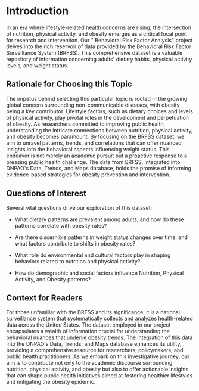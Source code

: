 # Introduction

In an era where lifestyle-related health concerns are rising, the intersection of nutrition, physical
activity, and obesity emerges as a critical focal point for research and intervention. Our &quot;
Behavioral Risk Factor Analysis&quot; project delves into the rich reservoir of data provided by the
Behavioral Risk Factor Surveillance System (BRFSS). This comprehensive dataset is a valuable
repository of information concerning adults&#39; dietary habits, physical activity levels, and weight
status.

## Rationale for Choosing this Topic

The impetus behind selecting this particular topic is rooted in the growing global concern
surrounding non-communicable diseases, with obesity being a key contributor. Lifestyle factors,
such as dietary choices and levels of physical activity, play pivotal roles in the development and
perpetuation of obesity. As researchers committed to improving public health, understanding the
intricate connections between nutrition, physical activity, and obesity becomes paramount.
By focusing on the BRFSS dataset, we aim to unravel patterns, trends, and correlations that can
offer nuanced insights into the behavioral aspects influencing weight status. This endeavor is not
merely an academic pursuit but a proactive response to a pressing public health challenge. The
data from BRFSS, integrated into DNPAO&#39;s Data, Trends, and Maps database, holds the promise
of informing evidence-based strategies for obesity prevention and intervention.

## Questions of Interest 

Several vital questions drive our exploration of this dataset:

  - What dietary patterns are prevalent among adults, and how do these patterns correlate
with obesity rates?

  - Are there discernible patterns in weight status changes over time, and what factors
contribute to shifts in obesity rates?

  - What role do environmental and cultural factors play in shaping behaviors related to
nutrition and physical activity?

  - How do demographic and social factors influence Nutrition, Physical Activity, and
Obesity patterns?

## Context for Readers 

For those unfamiliar with the BRFSS and its significance, it is a national surveillance system that
systematically collects and analyzes health-related data across the United States. The dataset
employed in our project encapsulates a wealth of information crucial for understanding the
behavioral nuances that underlie obesity trends. The integration of this data into the DNPAO&#39;s
Data, Trends, and Maps database enhances its utility, providing a comprehensive resource for
researchers, policymakers, and public health practitioners.
As we embark on this investigative journey, our aim is to contribute not only to the academic
discourse surrounding nutrition, physical activity, and obesity but also to offer actionable insights
that can shape public health initiatives aimed at fostering healthier lifestyles and mitigating the
obesity epidemic.
